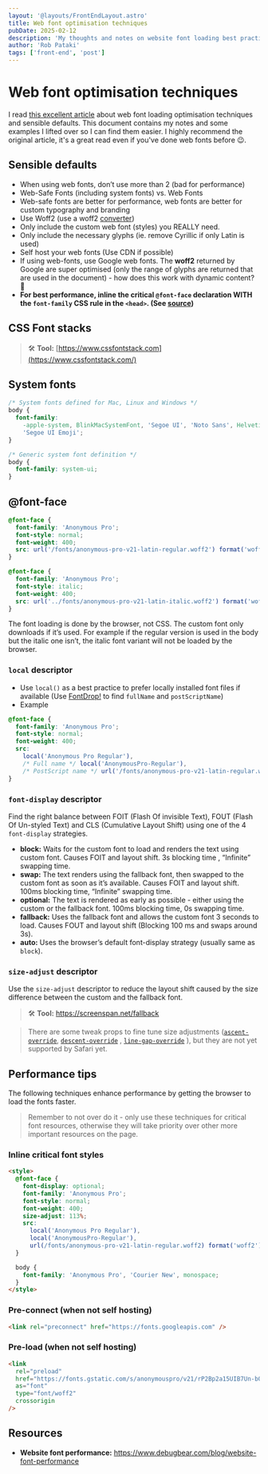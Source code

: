 ```yaml
---
layout: '@layouts/FrontEndLayout.astro'
title: Web font optimisation techniques
pubDate: 2025-02-12
description: 'My thoughts and notes on website font loading best practices, based on an article by DebugBear.'
author: 'Rob Pataki'
tags: ['front-end', 'post']
---
```


# Web font optimisation techniques

I read [this excellent article](https://www.debugbear.com/blog/website-font-performance) about web font loading optimisation techniques and sensible defaults. This document contains my notes and some examples I lifted over so I can find them easier. I highly recommend the original article, it's a great read even if you've done web fonts before 😉.

## Sensible defaults

- When using web fonts, don’t use more than 2 (bad for performance)
- Web-Safe Fonts (including system fonts) vs. Web Fonts
- Web-safe fonts are better for performance, web fonts are better for custom typography and branding
- Use Woff2 (use a woff2 [converter](https://cloudconvert.com/woff2-converter))
- Only include the custom web font (styles) you REALLY need.
- Only include the necessary glyphs (ie. remove Cyrillic if only Latin is used)
- Self host your web fonts (Use CDN if possible)
- If using web-fonts, use Google web fonts. The **woff2** returned by Google are super optimised (only the range of glyphs are returned that are used in the document) - how does this work with dynamic content? 🤔
- **For best performance, inline the critical `@font-face` declaration WITH the `font-family` CSS rule in the `<head>`. (See [source](https://www.debugbear.com/blog/website-font-performance#inline-your-font-face-rules-in-the-head-section-of-your-page))**

## CSS Font stacks

> 🛠️ **Tool:** [https://www.cssfontstack.com](https://www.cssfontstack.com/)

## System fonts

```css
/* System fonts defined for Mac, Linux and Windows */
body {
  font-family:
    -apple-system, BlinkMacSystemFont, 'Segoe UI', 'Noto Sans', Helvetica, Arial, sans-serif, 'Apple Color Emoji',
    'Segoe UI Emoji';
}

/* Generic system font definition */
body {
  font-family: system-ui;
}
```

## @font-face

```css
@font-face {
  font-family: 'Anonymous Pro';
  font-style: normal;
  font-weight: 400;
  src: url('/fonts/anonymous-pro-v21-latin-regular.woff2') format('woff2');
}

@font-face {
  font-family: 'Anonymous Pro';
  font-style: italic;
  font-weight: 400;
  src: url('../fonts/anonymous-pro-v21-latin-italic.woff2') format('woff2');
}
```

The font loading is done by the browser, not CSS. The custom font only downloads if it’s used. For example if the regular version is used in the body but the italic one isn’t, the italic font variant will not be loaded by the browser.

### `local` descriptor

- Use `local()` as a best practice to prefer locally installed font files if available (Use [FontDrop!](https://fontdrop.info/) to find `fullName` and `postScriptName`)
- Example

```css
@font-face {
  font-family: 'Anonymous Pro';
  font-style: normal;
  font-weight: 400;
  src:
    local('Anonymous Pro Regular'),
    /* Full name */ local('AnonymousPro-Regular'),
    /* PostScript name */ url('/fonts/anonymous-pro-v21-latin-regular.woff2') format('woff2');
}
```

### **`font-display` descriptor**

Find the right balance between FOIT (Flash Of invisible Text), FOUT (Flash Of Un-styled Text) and CLS (Cumulative Layout Shift) using one of the 4 `font-display` strategies.

- **block:** Waits for the custom font to load and renders the text using custom font. Causes FOIT and layout shift. 3s blocking time , “Infinite” swapping time.
- **swap:** The text renders using the fallback font, then swapped to the custom font as soon as it’s available. Causes FOIT and layout shift. 100ms blocking time, “Infinite” swapping time.
- **optional:** The text is rendered as early as possible - either using the custom or the fallback font. 100ms blocking time, 0s swapping time.
- **fallback:** Uses the fallback font and allows the custom font 3 seconds to load. Causes FOUT and layout shift (Blocking 100 ms and swaps around 3s).
- **auto:** Uses the browser’s default font-display strategy (usually same as `block`).

### `size-adjust` descriptor

Use the `size-adjust` descriptor to reduce the layout shift caused by the size difference between the custom and the fallback font.

> 🛠️ **Tool:** https://screenspan.net/fallback

> There are some tweak props to fine tune size adjustments ([`ascent-override`](https://developer.mozilla.org/en-US/docs/Web/CSS/@font-face/ascent-override), [`descent-override`](https://developer.mozilla.org/en-US/docs/Web/CSS/@font-face/descent-override) , [`line-gap-override`](https://developer.mozilla.org/en-US/docs/Web/CSS/@font-face/line-gap-override) ), but they are not yet supported by Safari yet.

## Performance tips

The following techniques enhance performance by getting the browser to load the fonts faster.

> Remember to not over do it - only use these techniques for critical font resources, otherwise they will take priority over other more important resources on the page.

### Inline critical font styles

```html
<style>
  @font-face {
    font-display: optional;
    font-family: 'Anonymous Pro';
    font-style: normal;
    font-weight: 400;
    size-adjust: 113%;
    src:
      local('Anonymous Pro Regular'),
      local('AnonymousPro-Regular'),
      url(/fonts/anonymous-pro-v21-latin-regular.woff2) format('woff2');
  }

  body {
    font-family: 'Anonymous Pro', 'Courier New', monospace;
  }
</style>
```

### Pre-connect (when not self hosting)

```html
<link rel="preconnect" href="https://fonts.googleapis.com" />
```

### Pre-load (when not self hosting)

```html
<link
  rel="preload"
  href="https://fonts.gstatic.com/s/anonymouspro/v21/rP2Bp2a15UIB7Un-bOeISG3pHls29Q.woff2"
  as="font"
  type="font/woff2"
  crossorigin
/>
```

## Resources

- **Website font performance:** https://www.debugbear.com/blog/website-font-performance
